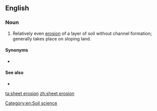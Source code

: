 {{also|sheet-erosion}}
==English==

===Noun===
{{en-noun|-|head=[[sheet]] [[erosion]]}}

# Relatively even [[erosion]] of a layer of soil without channel formation; generally takes place on sloping land.

====Synonyms====
* {{l|en|sheet wash}}

====See also====
* {{l|en|splash erosion}}

[[Category:en:Soil science]]

[[ta:sheet erosion]]
[[zh:sheet erosion]]